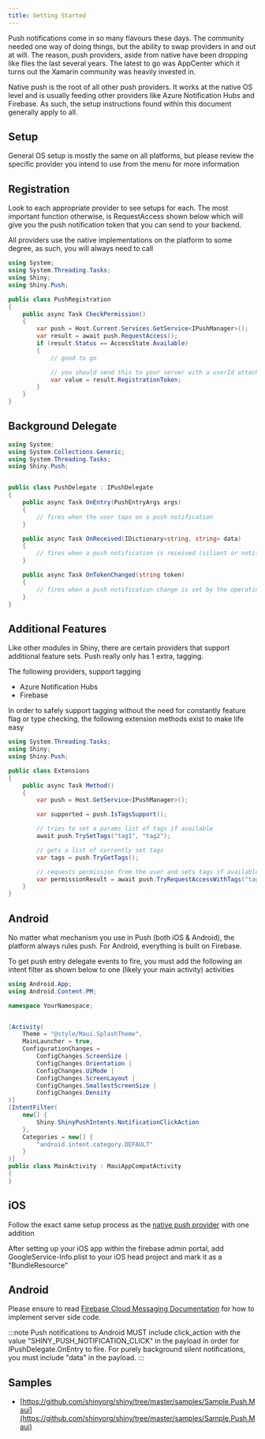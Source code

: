 ```yaml
---
title: Getting Started
---
```


Push notifications come in so many flavours these days.  The community needed one way of doing things, but the ability to swap providers in and out at will.  The reason, push providers, aside from native have been dropping
like flies the last several years.  The latest to go was AppCenter which it turns out the Xamarin community was heavily invested in. 

Native push is the root of all other push providers.  It works at the native OS level and is usually feeding other providers like Azure Notification Hubs and Firebase.  As such, the setup instructions found
within this document generally apply to all.

## Setup
General OS setup is mostly the same on all platforms, but please review the specific provider you intend to use from the menu for more information

<LibBuilder componentName="push" client:load />

## Registration
Look to each appropriate provider to see setups for each.  The most important function otherwise, is RequestAccess shown below which will give you the push notification token that you can send to your backend. 

All providers use the native implementations on the platform to some degree, as such, you will always need to call

```csharp
using System;
using System.Threading.Tasks;
using Shiny;
using Shiny.Push;

public class PushRegistration
{
    public async Task CheckPermission()
    {
        var push = Host.Current.Services.GetService<IPushManager>();
        var result = await push.RequestAccess();
        if (result.Status == AccessState.Available)
        {
            // good to go

            // you should send this to your server with a userId attached if you want to do custom work
            var value = result.RegistrationToken;
        }
    }
}

```


## Background Delegate

```csharp
using System;
using System.Collections.Generic;
using System.Threading.Tasks;
using Shiny.Push;


public class PushDelegate : IPushDelegate
{
    public async Task OnEntry(PushEntryArgs args)
    {
        // fires when the user taps on a push notification
    }

    public async Task OnReceived(IDictionary<string, string> data)
    {
        // fires when a push notification is received (silient or notification)
    }

    public async Task OnTokenChanged(string token)
    {
        // fires when a push notification change is set by the operating system or provider
    }
}
```

## Additional Features
Like other modules in Shiny, there are certain providers that support additional feature sets.  Push really only has 1 extra, tagging.

The following providers, support tagging
* Azure Notification Hubs
* Firebase

In order to safely support tagging without the need for constantly feature flag or type checking, the following extension methods exist to make life easy

```csharp
using System.Threading.Tasks;
using Shiny;
using Shiny.Push;

public class Extensions
{
    public async Task Method()
    {
        var push = Host.GetService<IPushManager>();

        var supported = push.IsTagsSupport();

        // tries to set a params list of tags if available
        await push.TrySetTags("tag1", "tag2");

        // gets a list of currently set tags
        var tags = push.TryGetTags();

        // requests permission from the user and sets tags if available
        var permissionResult = await push.TryRequestAccessWithTags("tag1", "tag2");
    }
}
```

## Android
No matter what mechanism you use in Push (both iOS & Android), the platform always rules push.  For Android,
everything is built on Firebase.

To get push entry delegate events to fire, you must add the following 
an intent filter as shown below to one (likely your main activity) activities

```csharp
using Android.App;
using Android.Content.PM;

namespace YourNamespace;


[Activity(
    Theme = "@style/Maui.SplashTheme",
    MainLauncher = true,
    ConfigurationChanges =
        ConfigChanges.ScreenSize |
        ConfigChanges.Orientation |
        ConfigChanges.UiMode |
        ConfigChanges.ScreenLayout |
        ConfigChanges.SmallestScreenSize |
        ConfigChanges.Density
)]
[IntentFilter(
    new[] {
        Shiny.ShinyPushIntents.NotificationClickAction
    },
    Categories = new[] { 
        "android.intent.category.DEFAULT" 
    }
)]
public class MainActivity : MauiAppCompatActivity
{
}
```

## iOS

Follow the exact same setup process as the [native push provider](xref:pushnative) with one addition

After setting up your iOS app within the firebase admin portal, add GoogleService-Info.plist to your iOS head project
and mark it as a "BundleResource"


## Android

Please ensure to read [Firebase Cloud Messaging Documentation](https://firebase.google.com/docs/reference/fcm/rest/v1/projects.messages) for how to implement
server side code.

:::note
Push notifications to Android MUST include click_action with the value "SHINY_PUSH_NOTIFICATION_CLICK" in the payload in order
for IPushDelegate.OnEntry to fire.  For purely background silent notifications, you must include "data" in the payload.
:::

## Samples

* [https://github.com/shinyorg/shiny/tree/master/samples/Sample.Push.Maui](https://github.com/shinyorg/shiny/tree/master/samples/Sample.Push.Maui)